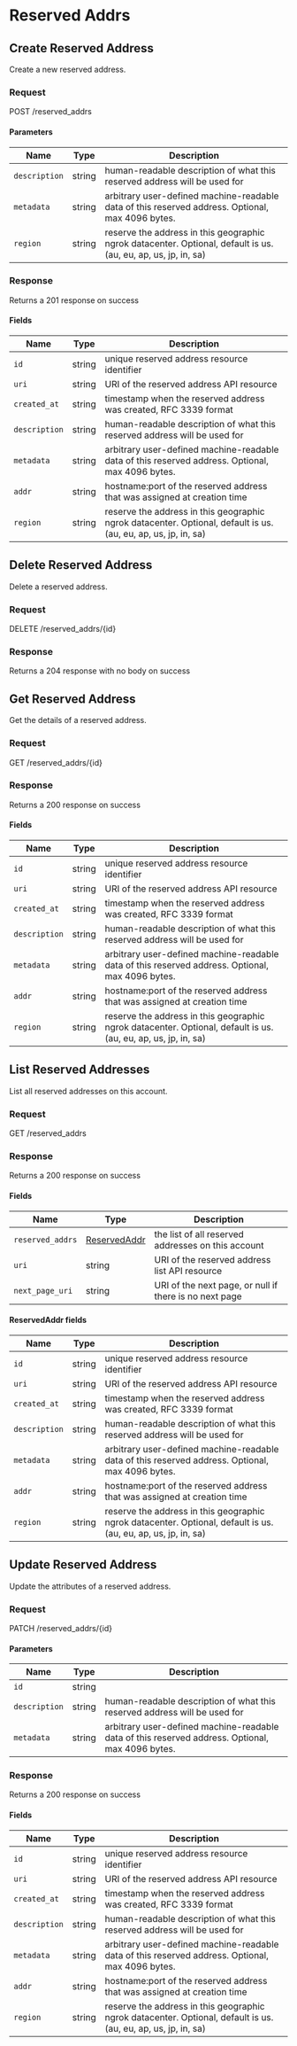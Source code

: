 

# Reserved Addrs

## Create Reserved Address

Create a new reserved address.

### Request

POST /reserved_addrs

<ReservedAddrsCreateRequest />

#### Parameters

| Name | Type | Description |
|---|---|---|
| `description` | string | human-readable description of what this reserved address will be used for |
| `metadata` | string | arbitrary user-defined machine-readable data of this reserved address. Optional, max 4096 bytes. |
| `region` | string | reserve the address in this geographic ngrok datacenter. Optional, default is us. (au, eu, ap, us, jp, in, sa) |

### Response

Returns a 201 response on success

<ReservedAddrsCreateResponse />

#### Fields

| Name | Type | Description |
|---|---|---|
| `id` | string | unique reserved address resource identifier |
| `uri` | string | URI of the reserved address API resource |
| `created_at` | string | timestamp when the reserved address was created, RFC 3339 format |
| `description` | string | human-readable description of what this reserved address will be used for |
| `metadata` | string | arbitrary user-defined machine-readable data of this reserved address. Optional, max 4096 bytes. |
| `addr` | string | hostname:port of the reserved address that was assigned at creation time |
| `region` | string | reserve the address in this geographic ngrok datacenter. Optional, default is us. (au, eu, ap, us, jp, in, sa) |


## Delete Reserved Address

Delete a reserved address.

### Request

DELETE /reserved_addrs/\{id\}

<ReservedAddrsDeleteRequest />

### Response

Returns a 204 response with no body on success

## Get Reserved Address

Get the details of a reserved address.

### Request

GET /reserved_addrs/\{id\}

<ReservedAddrsGetRequest />

### Response

Returns a 200 response on success

<ReservedAddrsGetResponse />

#### Fields

| Name | Type | Description |
|---|---|---|
| `id` | string | unique reserved address resource identifier |
| `uri` | string | URI of the reserved address API resource |
| `created_at` | string | timestamp when the reserved address was created, RFC 3339 format |
| `description` | string | human-readable description of what this reserved address will be used for |
| `metadata` | string | arbitrary user-defined machine-readable data of this reserved address. Optional, max 4096 bytes. |
| `addr` | string | hostname:port of the reserved address that was assigned at creation time |
| `region` | string | reserve the address in this geographic ngrok datacenter. Optional, default is us. (au, eu, ap, us, jp, in, sa) |


## List Reserved Addresses

List all reserved addresses on this account.

### Request

GET /reserved_addrs

<ReservedAddrsListRequest />

### Response

Returns a 200 response on success

<ReservedAddrsListResponse />

#### Fields

| Name | Type | Description |
|---|---|---|
| `reserved_addrs` | [ReservedAddr](#reservedaddr-fields) | the list of all reserved addresses on this account |
| `uri` | string | URI of the reserved address list API resource |
| `next_page_uri` | string | URI of the next page, or null if there is no next page |

#### ReservedAddr fields

| Name | Type | Description |
|---|---|---|
| `id` | string | unique reserved address resource identifier |
| `uri` | string | URI of the reserved address API resource |
| `created_at` | string | timestamp when the reserved address was created, RFC 3339 format |
| `description` | string | human-readable description of what this reserved address will be used for |
| `metadata` | string | arbitrary user-defined machine-readable data of this reserved address. Optional, max 4096 bytes. |
| `addr` | string | hostname:port of the reserved address that was assigned at creation time |
| `region` | string | reserve the address in this geographic ngrok datacenter. Optional, default is us. (au, eu, ap, us, jp, in, sa) |

## Update Reserved Address

Update the attributes of a reserved address.

### Request

PATCH /reserved_addrs/\{id\}

<ReservedAddrsUpdateRequest />

#### Parameters

| Name | Type | Description |
|---|---|---|
| `id` | string |  |
| `description` | string | human-readable description of what this reserved address will be used for |
| `metadata` | string | arbitrary user-defined machine-readable data of this reserved address. Optional, max 4096 bytes. |

### Response

Returns a 200 response on success

<ReservedAddrsUpdateResponse />

#### Fields

| Name | Type | Description |
|---|---|---|
| `id` | string | unique reserved address resource identifier |
| `uri` | string | URI of the reserved address API resource |
| `created_at` | string | timestamp when the reserved address was created, RFC 3339 format |
| `description` | string | human-readable description of what this reserved address will be used for |
| `metadata` | string | arbitrary user-defined machine-readable data of this reserved address. Optional, max 4096 bytes. |
| `addr` | string | hostname:port of the reserved address that was assigned at creation time |
| `region` | string | reserve the address in this geographic ngrok datacenter. Optional, default is us. (au, eu, ap, us, jp, in, sa) |

